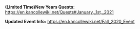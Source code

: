 {{Event/Header
|title = Escort Them! Transport Operations by a Convoy
|text = 
|thread =
|maintenance_start = 13 January 2021 11:00:00
<!--|maintenance_end = 28 November 2020 02:30:00-->
|started =
|meme = 
}}
<b>(Limited Time)New Years Quests:</b> https://en.kancollewiki.net/Quests#January,_1st,_2021

<b>Updated Event Info:</b> https://en.kancollewiki.net/Fall_2020_Event

{{Event/Tabs}}
{{Event/Footer
|wikiwiki = 
|thread = 
}}